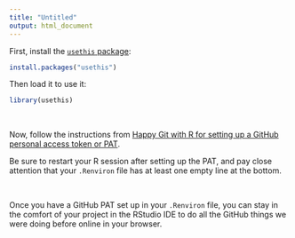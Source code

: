 ```yaml
---
title: "Untitled"
output: html_document
---
```


First, install the [`usethis` package](https://usethis.r-lib.org/):

```r
install.packages("usethis")
```

Then load it to use it:

```r
library(usethis)
```

\

Now, follow the instructions from [Happy Git with R for setting up a GitHub personal access token or PAT](https://happygitwithr.com/github-pat.html).

:::gotcha
Be sure to restart your R session after setting up the PAT, and pay close attention that your `.Renviron` file has at least one empty line at the bottom.
:::

\

Once you have a GitHub PAT set up in your `.Renviron` file, you can stay in the comfort of your project in the RStudio IDE to do all the GitHub things we were doing before online in your browser. 